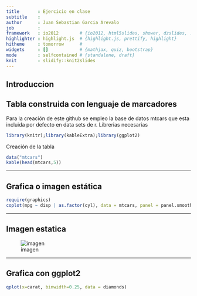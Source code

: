 ```yaml
---
title       : Ejercicio en clase 
subtitle    : 
author      : Juan Sebastian Garcia Arevalo
job         : 
framework   : io2012        # {io2012, html5slides, shower, dzslides, ...}
highlighter : highlight.js  # {highlight.js, prettify, highlight}
hitheme     : tomorrow      # 
widgets     : []            # {mathjax, quiz, bootstrap}
mode        : selfcontained # {standalone, draft}
knit        : slidify::knit2slides
---
```


## Introduccion 


## Tabla construida con lenguaje de marcadores 
Para la creación de este github se empleo la base de datos mtcars que esta incluida por defecto en data sets de r.
Librerias necesarias 

```r
library(knitr);library(kableExtra);library(ggplot2)
```

Creación de la tabla
```r
data("mtcars")
kable(head(mtcars,5))
```


---

## Grafica o imagen estática  
```r
require(graphics)
coplot(mpg ~ disp | as.factor(cyl), data = mtcars, panel = panel.smooth, rows = 1)
```


---

## Imagen estatica  
![imagen](http://www.eltiempo.com/contenido/multimedia/fotos/viajar/IMAGEN/IMAGEN-14665899-2.png)      

---

## Grafica con ggplot2

```r
qplot(x=carat, binwidth=0.25, data = diamonds)
```

